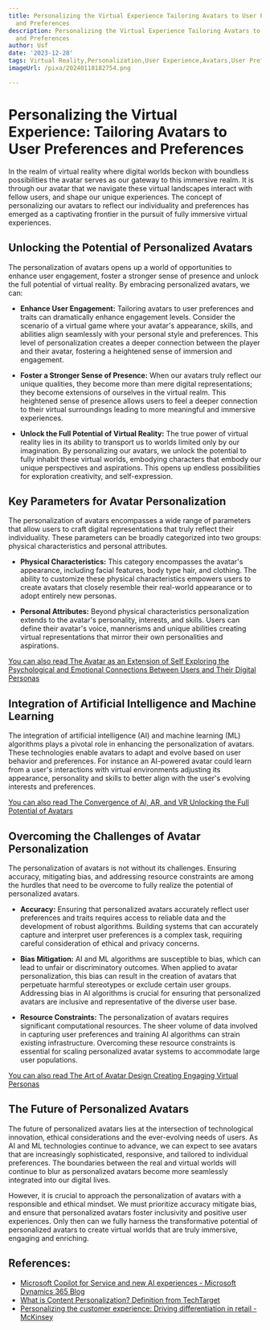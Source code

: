 ```yaml
---
title: Personalizing the Virtual Experience Tailoring Avatars to User Preferences
  and Preferences
description: Personalizing the Virtual Experience Tailoring Avatars to User Preferences
  and Preferences
author: Usf
date: '2023-12-28'
tags: Virtual Reality,Personalization,User Experience,Avatars,User Preferences
imageUrl: /pixa/20240118182754.png

---
```

# Personalizing the Virtual Experience: Tailoring Avatars to User Preferences and Preferences

In the  realm of virtual  reality where digital worlds beckon with boundless possibilities the avatar serves as our gateway to this immersive realm. It is through our avatar  that we navigate these virtual  landscapes interact with fellow users, and shape our unique experiences.  The concept  of personalizing our avatars to reflect our individuality  and preferences has emerged as a captivating frontier in the pursuit of fully immersive virtual experiences.

## Unlocking the Potential of Personalized Avatars

The personalization  of avatars opens up  a world of opportunities to enhance user engagement, foster a  stronger sense of presence and unlock the full potential of virtual reality. By embracing personalized avatars, we can:

- **Enhance User Engagement:** Tailoring avatars to user preferences and traits can dramatically enhance  engagement levels. Consider the scenario of a virtual game where your avatar's appearance, skills, and  abilities align seamlessly with your personal style and  preferences. This level of personalization creates a deeper connection between the player and their avatar, fostering a  heightened sense of immersion and engagement.

- **Foster a Stronger Sense of Presence:** When our avatars truly reflect our unique qualities, they become more than mere digital representations; they become  extensions of ourselves in  the virtual realm.  This heightened sense of presence allows users to feel  a  deeper connection to their virtual surroundings leading to more  meaningful and immersive experiences.

- **Unlock the Full Potential of Virtual Reality:** The true power  of virtual reality lies in its ability to transport us to worlds  limited only  by our imagination. By personalizing our avatars, we unlock the potential to fully inhabit these virtual worlds, embodying characters that embody our unique perspectives and aspirations. This opens up endless possibilities  for exploration creativity, and self-expression.

## Key Parameters for Avatar Personalization

The personalization of  avatars encompasses a wide range of parameters  that allow users to craft digital  representations  that truly reflect their individuality. These parameters  can be  broadly categorized into two groups: physical characteristics  and personal attributes.

- **Physical Characteristics:** This category  encompasses the avatar's  appearance, including facial  features, body  type hair, and clothing. The ability  to customize these  physical characteristics empowers users to create avatars that closely resemble their real-world appearance or  to adopt entirely new personas.

- **Personal Attributes:** Beyond physical characteristics personalization extends to the avatar's personality, interests, and skills. Users can define their avatar's voice, mannerisms and unique abilities creating  virtual representations  that mirror their own personalities and  aspirations.

[You can also read The Avatar as an  Extension of Self Exploring the Psychological and Emotional Connections Between Users and Their Digital Personas](The%20Avatar%20as%20an%20Extension%20of%20Self%20Exploring%20the%20Psychological%20and%20Emotional%20Connections%20Between%20Users%20and%20Their%20Digital%20Personas)


## Integration of Artificial Intelligence and Machine  Learning

The integration of artificial intelligence (AI) and machine learning (ML) algorithms plays a pivotal  role in enhancing the  personalization of avatars. These  technologies enable avatars to adapt  and  evolve based on user  behavior and preferences. For instance an AI-powered avatar could learn  from a user's interactions with virtual environments  adjusting its appearance, personality and skills to better align with the user's evolving interests and  preferences.

[You can also read The Convergence of AI, AR, and VR Unlocking  the Full Potential of Avatars](The%20Convergence%20of%20AI%2C%20AR%2C%20and%20VR%20Unlocking%20the%20Full%20Potential%20of%20Avatars)


## Overcoming the  Challenges  of Avatar Personalization

The personalization of avatars is not without its challenges. Ensuring accuracy, mitigating bias, and addressing resource constraints are among the  hurdles that need to be  overcome to  fully realize the potential of personalized avatars.

- **Accuracy:** Ensuring that personalized avatars accurately reflect  user preferences and traits requires access to reliable data and the development of robust algorithms. Building systems  that can accurately capture and interpret user preferences is  a complex task, requiring careful consideration of ethical and privacy concerns.

- **Bias  Mitigation:** AI and ML algorithms are susceptible to  bias, which  can  lead to unfair or discriminatory outcomes. When applied to avatar personalization, this bias can result  in the creation of avatars that perpetuate harmful stereotypes or exclude certain user  groups. Addressing bias in AI algorithms is crucial  for ensuring that personalized avatars are inclusive and representative  of the diverse user base.

- **Resource Constraints:** The personalization  of avatars requires significant computational resources. The sheer volume of data involved  in capturing user preferences and training AI algorithms can strain existing infrastructure. Overcoming these resource constraints is essential for scaling personalized  avatar systems to accommodate large user populations.

[You can also read The Art  of Avatar Design Creating Engaging Virtual Personas](The%20Art%20of%20Avatar%20Design%20Creating%20Engaging%20Virtual%20Personas)


## The Future of Personalized Avatars

The future of personalized avatars lies at the intersection of technological  innovation, ethical considerations and the ever-evolving needs of users. As AI  and ML technologies continue to advance, we can  expect  to see  avatars that are increasingly sophisticated, responsive, and tailored to individual preferences. The boundaries between the real and virtual worlds will continue to blur as personalized avatars  become more seamlessly integrated into our digital lives.

However, it is crucial to  approach the personalization of avatars with a responsible and ethical mindset. We  must prioritize accuracy mitigate bias, and ensure that personalized avatars foster inclusivity and positive user experiences. Only  then can we fully harness  the transformative potential of personalized avatars to create virtual worlds that are truly immersive,  engaging and enriching.

## References:
- [Microsoft Copilot for Service and new AI experiences - Microsoft Dynamics 365 Blog](https://cloudblogs.microsoft.com/dynamics365/bdm/2023/11/15/introducing-new-copilot-experiences-to-boost-productivity-and-elevate-customer-experiences-across-the-organization/)
- [What is Content Personalization? Definition from TechTarget](https://www.techtarget.com/searchcustomerexperience/definition/personalization)
- [Personalizing the customer experience: Driving differentiation in retail - McKinsey](https://www.mckinsey.com/industries/retail/our-insights/personalizing-the-customer-experience-driving-differentiation-in-retail)
